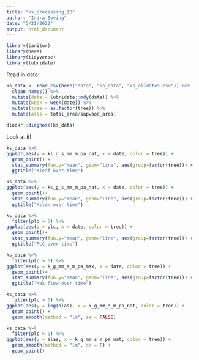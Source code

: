 ```yaml
---
title: "ks_processing_IB"
author: "Indra Boving"
date: "5/21/2022"
output: html_document
---
```


```r
library(janitor)
library(here)
library(tidyverse)
library(lubridate)
```

Read in data: 
```r
ks_data <- read_csv(here("data", "ks_data", "ks_alldates.csv")) %>% 
  clean_names() %>% 
  mutate(date = lubridate::mdy(date)) %>% 
  mutate(week = week(date)) %>% 
  mutate(tree = as.factor(tree)) %>% 
  mutate(alas = total_area/sapwood_area) 

dlookr::diagnose(ks_data)
```

Look at it!

```r
ks_data %>% 
ggplot(aes(y = kl_g_s_mm_m_pa_nat, x = date, color = tree)) +
  geom_point() + 
  stat_summary(fun.y="mean", geom="line", aes(group=factor(tree))) +
  ggtitle("Kleaf over time")
```

```r
ks_data %>% 
ggplot(aes(y = ks_g_s_mm_m_pa_nat, x = date, color = tree)) +
  geom_point()+ 
  stat_summary(fun.y="mean", geom="line", aes(group=factor(tree))) +
  ggtitle("Kstem over time")
```

```r
ks_data %>% 
  filter(plc > 0) %>% 
ggplot(aes(y = plc, x = date, color = tree)) +
  geom_point()+ 
  stat_summary(fun.y="mean", geom="line", aes(group=factor(tree))) +
  ggtitle("PLC over time")
```

```r
ks_data %>% 
  filter(plc > 0) %>% 
ggplot(aes(y = k_g_mm_s_m_pa_max, x = date, color = tree)) +
  geom_point()+ 
  stat_summary(fun.y="mean", geom="line", aes(group=factor(tree))) +
  ggtitle("Max flow over time")
```

```r
ks_data %>% 
  filter(plc > 0) %>% 
ggplot(aes(y = log(alas), x = k_g_mm_s_m_pa_nat, color = tree)) +
  geom_point() +
  geom_smooth(method = "lm", se = FALSE)
```

```r
ks_data %>% 
  filter(plc > 0) %>% 
ggplot(aes(y = alas, x = k_g_mm_s_m_pa_nat, color = tree)) +
  geom_smooth(method = "lm", se = F) +
  geom_point() 
```